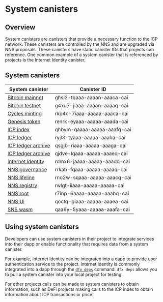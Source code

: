 # System canisters

## Overview

System canisters are canisters that provide a necessary function to the ICP network. These canisters are controlled by the NNS and are upgraded via NNS proposals. These canisters have static canister IDs that projects can reference. One common example of a system canister that is referenced by projects is the Internet Identity canister. 

## System canisters

| System canister | Canister ID |
|-----------------|-------------|
| [Bitcoin mainnet](/docs/current/developer-docs/integrations/bitcoin/) | ghsi2-tqaaa-aaaan-aaaca-cai |
| [Bitcoin testnet](/docs/current/developer-docs/integrations/bitcoin/) | g4xu7-jiaaa-aaaan-aaaaq-cai |
| [Cycles minting](/docs/current/developer-docs/gas-cost) | rkp4c-7iaaa-aaaaa-aaaca-cai |
| [Genesis token](/how-it-works/tokenomics/) | renrk-eyaaa-aaaaa-aaada-cai |
| [ICP index](/docs/current/developer-docs/integrations/ledger/icp-index-local-setup) | qhbym-qaaaa-aaaaa-aaafq-cai |
| [ICP ledger](/docs/current/developer-docs/integrations/ledger/) | ryjl3-tyaaa-aaaaa-aaaba-cai |
| [ICP ledger archive](/docs/current/developer-docs/integrations/ledger/) | qsgjb-riaaa-aaaaa-aaaga-cai |
| [ICP ledger archive](/docs/current/developer-docs/integrations/ledger/) | qjdve-lqaaa-aaaaa-aaaeq-cai |
| [Internet Identity](/docs/current/developer-docs/integrations/internet-identity/overview) | rdmx6-jaaaa-aaaaa-aaadq-cai |
| [NNS governance](/docs/current/tokenomics/nns/nns-intro)      | rrkah-fqaaa-aaaaa-aaaaq-cai |
| [NNS lifeline](/docs/current/tokenomics/nns/nns-intro) | rno2w-sqaaa-aaaaa-aaacq-cai |
| [NNS registry](/docs/current/tokenomics/nns/nns-intro)      | rwlgt-iiaaa-aaaaa-aaaaa-cai |
| [NNS root](/docs/current/tokenomics/nns/nns-intro) | r7inp-6aaaa-aaaaa-aaabq-cai |
| [NNS UI](/docs/current/tokenomics/nns/nns-intro) | qoctq-giaaa-aaaaa-aaaea-cai |
| [SNS wasm](/docs/current/developer-docs/integrations/sns/introduction/sns-intro-high-level) | qaa6y-5yaaa-aaaaa-aaafa-cai |

## Using system canisters

Developers can use system canisters in their project to integrate services into their dapp or enable functionality that requires data from a system canister. 

For example, Internet Identity can be integrated into a dapp to provide user authentication service to the project. Internet Identity is commonly integrated into a dapp through the [`dfx deps`](/docs/current/developer-docs/setup/pulling-canister-dependencies) command. `dfx deps` allows you to pull a system canister into your local project for testing. 

For other projects calls can be made to system canisters to obtain information, such as DeFi projects making calls to the ICP index to obtain information about ICP transactions or price. 

